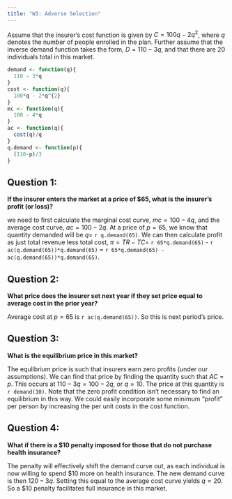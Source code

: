```yaml
---
title: "W3: Adverse Selection"
---
```


Assume that the insurer's cost function is given by $C=100q - 2q^{2}$, where $q$ denotes the number of people enrolled in the plan. Further assume that the inverse demand function takes the form, $D=110 - 3q$, and that there are 20 individuals total in this market.


```r
demand <- function(q){
  110 - 3*q
}
cost <- function(q){
  100*q - 2*q^{2}
}
mc <- function(q){
  100 - 4*q
}
ac <- function(q){
  cost(q)/q
}
q.demand <- function(p){
  (110-p)/3
}
```

## Question 1:
**If the insurer enters the market at a price of \$65, what is the insurer's profit (or loss)?**


we need to first calculate the marginal cost curve, $mc=100-4q$, and the average cost curve, $ac=100-2q$. At a price of $p=65$, we know that quantity demanded will be $q=$ `r q.demand(65)`. We can then calculate profit as just total revenue less total cost, $\pi = TR - TC =$ `r 65*q.demand(65)` - `r ac(q.demand(65))*q.demand(65)` = `r 65*q.demand(65) - ac(q.demand(65))*q.demand(65)`.

## Question 2:
**What price does the insurer set next year if they set price equal to average cost in the prior year?**


Average cost at $p=65$ is `r ac(q.demand(65))`. So this is next period's price.

## Question 3:
**What is the equilibrium price in this market?**


The equlibrium price is such that insurers earn zero profits (under our assumptions). We can find that price by finding the quantity such that $AC=p$. This occurs at $110 - 3q = 100 - 2q$, or $q=10$. The price at this quantity is `r demand(10)`. Note that the zero profit condition isn't necessary to find an equilibrium in this way. We could easily incorporate some minimum "profit" per person by increasing the per unit costs in the cost function.


## Question 4:
**What if there is a \$10 penalty imposed for those that do not purchase health insurance?**


The penalty will effectively shift the demand curve out, as each individual is now willing to spend \$10 more on health insurance. The new demand curve is then $120 - 3q$. Setting this equal to the average cost curve yields $q=20$. So a \$10 penalty facilitates full insurance in this market.



